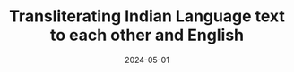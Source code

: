 ---
title: "Transliterating Indian Language text to each other and English"
summary: "A tiny JavaScript tool that transliterates Indian scripts each other and also into English with diacritical marks, preserving linguistic nuances and enabling seamless text interpretation."
date: "2024-05-01"
last_modified: "2024-12-05"
thumb_image: "transliterate_indian_language_text.png"
cover_image: "transliterate_indian_language_text.png"
skills:
  - ReactJS
  - JavaScript
tags:
  - Linguistics
  - Diacritical Marks
  - Transliteration
featured: true
draft: false
layout: "PostLayout"
url: 'transliterate'
---
